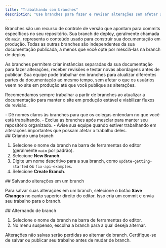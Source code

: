 ```yaml
---
title: "Trabalhando com branches"
description: "Use branches para fazer e revisar alterações sem afetar sua documentação em produção"
---
```


Branches são um recurso de controle de versão que apontam para commits específicos no seu repositório. Sua branch de deploy, geralmente chamada de `main`, representa o conteúdo usado para construir sua documentação em produção. Todas as outras branches são independentes da sua documentação publicada, a menos que você opte por mesclá-las na branch de deploy.

As branches permitem criar instâncias separadas da sua documentação para fazer alterações, receber revisões e testar novas abordagens antes de publicar. Sua equipe pode trabalhar em branches para atualizar diferentes partes da documentação ao mesmo tempo, sem afetar o que os usuários veem no site em produção até que você publique as alterações.

Recomendamos sempre trabalhar a partir de branches ao atualizar a documentação para manter o site em produção estável e viabilizar fluxos de revisão.

<Tip>
  - Dê nomes claros às branches para que os colegas entendam no que você está trabalhando.
  - Exclua as branches após mesclar para manter seu repositório organizado.
  - Avise sua equipe quando estiver trabalhando em alterações importantes que possam afetar o trabalho deles.
</Tip>

<div id="creating-a-branch">
  ## Criando uma branch
</div>

1. Selecione o nome da branch na barra de ferramentas do editor (geralmente `main` por padrão).
2. Selecione **New Branch**.
3. Digite um nome descritivo para a sua branch, como `update-getting-started` ou `fix-api-examples`.
4. Selecione **Create Branch**.

<div id="saving-changes-on-a-branch">
  ## Salvando alterações em um branch
</div>

Para salvar suas alterações em um branch, selecione o botão **Save Changes** no canto superior direito do editor. Isso cria um commit e envia seu trabalho para o branch.

<div id="switching-branches">
  ## Alternando de branch
</div>

1. Selecione o nome da branch na barra de ferramentas do editor.
2. No menu suspenso, escolha a branch para a qual deseja alternar.

<Tip>
  Alterações não salvas serão perdidas ao alternar de branch. Certifique-se de salvar ou publicar seu trabalho antes de mudar de branch.
</Tip>